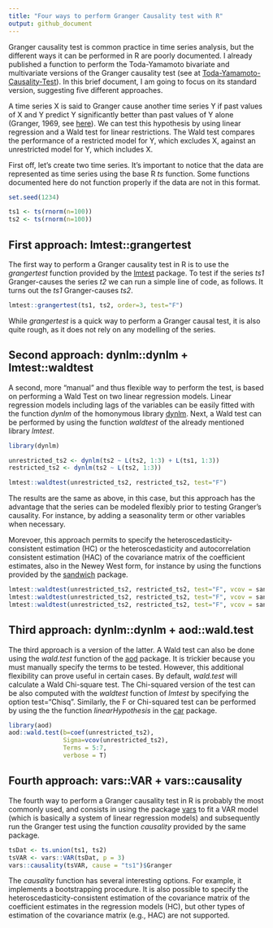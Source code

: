 ```yaml
---
title: "Four ways to perform Granger Causality test with R"
output: github_document
---
```


Granger causality test is common practice in time series analysis, but the different ways it can be performed in R are poorly documented. I already published a function to perform the Toda-Yamamoto bivariate and multivariate versions of the Granger causality test (see at  [Toda-Yamamoto-Causality-Test](https://github.com/nicolarighetti/Toda-Yamamoto-Causality-Test/blob/main/README.md)). In this brief document, I am going to focus on its standard version, suggesting five different approaches.

A time series X is said to Granger cause another time series Y if past values of X and Y predict Y significantly better than past values of Y alone (Granger, 1969, see  [here](https://github.com/nicolarighetti/Toda-Yamamoto-Causality-Test/blob/main/README.md)). We can test this hypothesis by using linear regression and a Wald test for linear restrictions. The Wald test compares the performance of a restricted model for Y, which excludes X, against an unrestricted model for Y, which includes X.

First off, let's create two time series. It's important to notice that the data are represented as time series using the base R *ts* function. Some functions documented here do not function properly if the data are not in this format.

```r
set.seed(1234)

ts1 <- ts(rnorm(n=100))
ts2 <- ts(rnorm(n=100))
```

## First approach: lmtest::grangertest

The first way to perform a Granger causality test in R is to use the *grangertest* function provided by the [lmtest](https://cran.r-project.org/web/packages/lmtest/index.html) package. To test if the series *ts1* Granger-causes the series *t2* we can run a simple line of code, as follows. It turns out the *ts1* Granger-causes *ts2*.

```r
lmtest::grangertest(ts1, ts2, order=3, test="F")
```

While *grangertest* is a quick way to perform a Granger causal test, it is also quite rough, as it does not rely on any modelling of the series.

## Second approach: dynlm::dynlm + lmtest::waldtest

A second, more "manual" and thus flexible way to perform the test, is based on performing a Wald Test on two linear regression models. Linear regression models including lags of the variables can be easily fitted with the function *dynlm* of the homonymous library [dynlm](https://cran.r-project.org/web/packages/dynlm/index.html). Next, a Wald test can be performed by using the function *waldtest* of the already mentioned library *lmtest*.

```r
library(dynlm)
```

```r
unrestricted_ts2 <- dynlm(ts2 ~ L(ts2, 1:3) + L(ts1, 1:3))
restricted_ts2 <- dynlm(ts2 ~ L(ts2, 1:3))

lmtest::waldtest(unrestricted_ts2, restricted_ts2, test="F")                  
```

The results are the same as above, in this case, but this approach has the advantage that the series can be modeled flexibly prior to testing Granger's causality. For instance, by adding a seasonality term or other variables when necessary.

Morevoer, this approach permits to specify the heteroscedasticity-consistent estimation (HC) or the heteroscedasticity and autocorrelation consistent estimation (HAC) of the covariance matrix of the coefficient estimates, also in the Newey West form, for instance by using the functions provided by the [sandwich](https://cran.r-project.org/web/packages/sandwich/index.html) package.

```r
lmtest::waldtest(unrestricted_ts2, restricted_ts2, test="F", vcov = sandwich::vcovHC) 
lmtest::waldtest(unrestricted_ts2, restricted_ts2, test="F", vcov = sandwich::vcovHAC) 
lmtest::waldtest(unrestricted_ts2, restricted_ts2, test="F", vcov = sandwich::NeweyWest) 
```

## Third approach: dynlm::dynlm + aod::wald.test

The third approach is a version of the latter. A Wald test can also be done using the *wald.test* function of the [aod](https://cran.r-project.org/web/packages/aod/index.html) package. It is trickier because you must manually specify the terms to be tested. However, this additional flexibility can prove useful in certain cases. By default, *wald.test* will calculate a Wald Chi-square test. The Chi-squared version of the test can be also computed with the *waldtest* function of *lmtest* by specifying the option test="Chisq". Similarly, the F or Chi-squared test can be performed by using the the function *linearHypothesis* in the [car](https://cran.r-project.org/web/packages/car/index.html) package.

```r
library(aod)
aod::wald.test(b=coef(unrestricted_ts2), 
               Sigma=vcov(unrestricted_ts2),
               Terms = 5:7,
               verbose = T)
```

## Fourth approach: vars::VAR + vars::causality

The fourth way to perform a Granger causality test in R is probably the most commonly used, and consists in using the package [vars](https://cran.r-project.org/web/packages/vars/index.html) to fit a VAR model (which is basically a system of linear regression models) and subsequently run the Granger test using the function *causality* provided by the same package.

```r
tsDat <- ts.union(ts1, ts2) 
tsVAR <- vars::VAR(tsDat, p = 3)
vars::causality(tsVAR, cause = "ts1")$Granger
```

The *causality* function has several interesting options. For example, it implements a bootstrapping procedure. It is also possible to specify the heteroscedasticity-consistent estimation of the covariance matrix of the coefficient estimates in the regression models (HC), but other types of estimation of the covariance matrix (e.g., HAC) are not supported.
